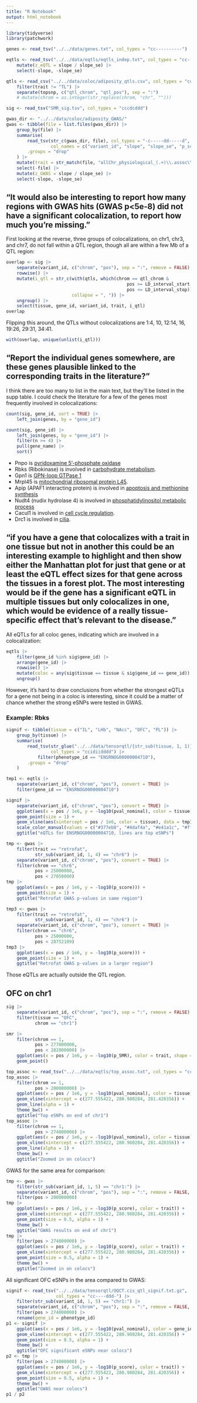 ```yaml
---
title: "R Notebook"
output: html_notebook
---
```


```r
library(tidyverse)
library(patchwork)

genes <- read_tsv("../../data/genes.txt", col_types = "cc----------")

eqtls <- read_tsv("../../data/eqtls/eqtls_indep.txt", col_types = "cc---c-----ddd---") |>
    mutate(z_eQTL = slope / slope_se) |>
    select(-slope, -slope_se)

qtls <- read_csv("../../data/coloc/adiposity_qtls.csv", col_types = "cc--dcdciidc") |>
    filter(trait != "TL") |>
    separate(topsnp, c("qtl_chrom", "qtl_pos"), sep = ":")
    # mutate(chrom = as.integer(str_replace(chrom, "chr", "")))

sig <- read_tsv("SMR_sig.tsv", col_types = "cccdcddd")

gwas_dir <- "../../data/coloc/adiposity_GWAS/"
gwas <- tibble(file = list.files(gwas_dir)) |>
    group_by(file) |>
    summarise(
        read_tsv(str_c(gwas_dir, file), col_types = "-c-----dd-----d",
                 col_names = c("variant_id", "slope", "slope_se", "p_score")),
        .groups = "drop"
    ) |>
    mutate(trait = str_match(file, "allChr_physiological_(.+)\\.assoc\\.txt")[, 2], .before = 1) |>
    select(-file) |>
    mutate(z_GWAS = slope / slope_se) |>
    select(-slope, -slope_se)
```

## "It would also be interesting to report how many regions with GWAS hits (GWAS p<5e-8) did not have a significant colocalization, to report how much you’re missing."

First looking at the reverse, three groups of colocalizations, on chr1, chr3, and chr7, do not fall within a QTL region, though all are within a few Mb of a QTL region:

```r
overlap <- sig |>
    separate(variant_id, c("chrom", "pos"), sep = ":", remove = FALSE) |>
    rowwise() |>
    mutate(i_qtl = str_c(with(qtls, which(chrom == qtl_chrom &
                                              pos >= LD_interval_start &
                                              pos <= LD_interval_stop)),
                         collapse = ", ")) |>
    ungroup() |>
    select(tissue, gene_id, variant_id, trait, i_qtl)
overlap
```

Flipping this around, the QTLs without colocalizations are 1:4, 10, 12:14, 16, 19:26, 29:31, 34:41.

```r
with(overlap, unique(unlist(i_qtl)))
```

## "Report the individual genes somewhere, are these genes plausible linked to the corresponding traits in the literature?"

I think there are too many to list in the main text, but they'll be listed in the supp table. I could check the literature for a few of the genes most frequently involved in colocalizations:

```r
count(sig, gene_id, sort = TRUE) |>
    left_join(genes, by = "gene_id")

count(sig, gene_id) |>
    left_join(genes, by = "gene_id") |>
    filter(n >= 4) |>
    pull(gene_name) |>
    sort()
```

- Pnpo is [pyridoxamine 5'-phosphate oxidase](https://uswest.ensembl.org/Rattus_norvegicus/Gene/Ontologies/biological_process?db=core;g=ENSRNOG00000046493;r=10:81924569-81930871)
- Rbks (Ribokinase) is involved in [carbohydrate metabolism](https://uswest.ensembl.org/Rattus_norvegicus/Gene/Ontologies/biological_process?db=core;g=ENSRNOG00000004710;r=6:24747293-24824290).
- Gpn1 is [GPN-loop GTPase 1](https://uswest.ensembl.org/Rattus_norvegicus/Gene/Summary?db=core;g=ENSRNOG00000004941;r=6:24947325-24965031)
- Mrpl45 is [mitochondrial ribosomal protein L45](https://uswest.ensembl.org/Rattus_norvegicus/Gene/Ontologies/cellular_component?db=core;g=ENSRNOG00000010540;r=10:82308427-82320474).
- Apip (APAF1 interacting protein) is involved in [apoptosis and methionine synthesis](https://uswest.ensembl.org/Rattus_norvegicus/Gene/Ontologies/biological_process?db=core;g=ENSRNOG00000007446;r=3:89432037-89458340;t=ENSRNOT00000009797)
- Nudt4 (nudix hydrolase 4) is involved in [phosphatidylinositol metabolic process](https://uswest.ensembl.org/Rattus_norvegicus/Gene/Ontologies/biological_process?db=core;g=ENSRNOG00000009094;r=7:30188100-30204615)
- Cacul1 is involved in [cell cycle regulation](https://uswest.ensembl.org/Rattus_norvegicus/Gene/Ontologies/biological_process?db=core;g=ENSRNOG00000009954;r=1:259668516-259726082).
- Drc1 is involved in [cilia](https://uswest.ensembl.org/Rattus_norvegicus/Gene/Ontologies/biological_process?db=core;g=ENSRNOG00000024905;r=6:26025005-26059414).

## "if you have a gene that colocalizes with a trait in one tissue but not in another this could be an interesting example to highlight and then show either the Manhattan plot for just that gene or at least the eQTL effect sizes for that gene across the tissues in a forest plot. The most interesting would be if the gene has a significant eQTL in multiple tissues but only colocalizes in one, which would be evidence of a really tissue-specific effect that’s relevant to the disease."

All eQTLs for all coloc genes, indicating which are involved in a colocalization:

```r
eqtls |>
    filter(gene_id %in% sig$gene_id) |>
    arrange(gene_id) |>
    rowwise() |>
    mutate(coloc = any(sig$tissue == tissue & sig$gene_id == gene_id)) |>
    ungroup()
```

However, it's hard to draw conclusions from whether the strongest eQTLs for a gene not being in a coloc is interesting, since it could be a matter of chance whether the strong eSNPs were tested in GWAS.

### Example: Rbks

```r
signif <- tibble(tissue = c("IL", "LHb", "NAcc", "OFC", "PL")) |>
    group_by(tissue) |>
    summarise(
        read_tsv(str_glue("../../data/tensorqtl/{str_sub(tissue, 1, 1)}QCT.cis_qtl_signif.txt.gz"),
                 col_types = "ccidiidddd") |>
            filter(phenotype_id == "ENSRNOG00000004710"),
        .groups = "drop"
    )
```

```r
tmp1 <- eqtls |>
    separate(variant_id, c("chrom", "pos"), convert = TRUE) |>
    filter(gene_id == "ENSRNOG00000004710")

signif |>
    separate(variant_id, c("chrom", "pos"), convert = TRUE) |>
    ggplot(aes(x = pos / 1e6, y = -log10(pval_nominal), color = tissue)) +
    geom_point(size = 1) +
    geom_vline(aes(xintercept = pos / 1e6, color = tissue), data = tmp1) +
    scale_color_manual(values = c("#377eb8", "#4daf4a", "#e41a1c", "#ff7f00", "#984ea3")) +
    ggtitle("eQTLs for ENSRNOG00000004710, lines are top eSNPs")
```

```r
tmp <- gwas |>
    filter(trait == "retrofat",
           str_sub(variant_id, 1, 4) == "chr6") |>
    separate(variant_id, c("chrom", "pos"), convert = TRUE) |>
    filter(chrom == "chr6",
           pos > 25000000,
           pos < 27050000)
tmp |>
    ggplot(aes(x = pos / 1e6, y = -log10(p_score))) +
    geom_point(size = 1) +
    ggtitle("Retrofat GWAS p-values in same region")
```

```r
tmp3 <- gwas |>
    filter(trait == "retrofat",
           str_sub(variant_id, 1, 4) == "chr6") |>
    separate(variant_id, c("chrom", "pos"), convert = TRUE) |>
    filter(chrom == "chr6",
           pos > 25000000,
           pos < 28752109)
tmp3 |>
    ggplot(aes(x = pos / 1e6, y = -log10(p_score))) +
    geom_point(size = 1) +
    ggtitle("Retrofat GWAS p-values in a larger region")
```

Those eQTLs are actually outside the QTL region.

## OFC on chr1

```r
sig |>
    separate(variant_id, c("chrom", "pos"), sep = ":", remove = FALSE) |>
    filter(tissue == "OFC",
           chrom == "chr1")
```

```r
smr |>
    filter(chrom == 1,
           pos > 277000000,
           pos < 282000000) |>
    ggplot(aes(x = pos / 1e6, y = -log10(p_SMR), color = trait, shape = tissue)) +
    geom_point()
```

```r
top_assoc <- read_tsv("../../data/eqtls/top_assoc.txt", col_types = "ccciiciiccdddddddd")
top_assoc |>
    filter(chrom == 1,
           pos > 200000000) |>
    ggplot(aes(x = pos / 1e6, y = -log10(pval_nominal), color = tissue)) +
    geom_vline(xintercept = c(277.555422, 280.980284, 281.420356)) +
    geom_line(alpha = 1) +
    theme_bw() +
    ggtitle("Top eSNPs on end of chr1")
top_assoc |>
    filter(chrom == 1,
           pos > 274000000) |>
    ggplot(aes(x = pos / 1e6, y = -log10(pval_nominal), color = tissue)) +
    geom_vline(xintercept = c(277.555422, 280.980284, 281.420356)) +
    geom_line(alpha = 1) +
    theme_bw() +
    ggtitle("Zoomed in on colocs")
```

GWAS for the same area for comparison:

```r
tmp <- gwas |>
    filter(str_sub(variant_id, 1, 5) == "chr1:") |>
    separate(variant_id, c("chrom", "pos"), sep = ":", remove = FALSE, convert = TRUE) |>
    filter(pos > 200000000)
tmp |>
    ggplot(aes(x = pos / 1e6, y = -log10(p_score), color = trait)) +
    geom_vline(xintercept = c(277.555422, 280.980284, 281.420356)) +
    geom_point(size = 0.5, alpha = 1) +
    theme_bw() +
    ggtitle("GWAS results on end of chr1")
tmp |>
    filter(pos > 274000000) |>
    ggplot(aes(x = pos / 1e6, y = -log10(p_score), color = trait)) +
    geom_vline(xintercept = c(277.555422, 280.980284, 281.420356)) +
    geom_point(size = 0.5, alpha = 1) +
    theme_bw() +
    ggtitle("Zoomed in on colocs")
```

All significant OFC eSNPs in the area compared to GWAS:

```r
signif <- read_tsv("../../data/tensorqtl/OQCT.cis_qtl_signif.txt.gz",
                   col_types = "cc----ddd-") |>
    filter(str_sub(variant_id, 1, 5) == "chr1:") |>
    separate(variant_id, c("chrom", "pos"), sep = ":", remove = FALSE, convert = TRUE) |>
    filter(pos > 274000000) |>
    rename(gene_id = phenotype_id)
p1 <- signif |>
    ggplot(aes(x = pos / 1e6, y = -log10(pval_nominal), color = gene_id)) +
    geom_vline(xintercept = c(277.555422, 280.980284, 281.420356)) +
    geom_point(size = 0.5, alpha = 1) +
    theme_bw() +
    ggtitle("OFC significant eSNPs near colocs")
p2 <- tmp |>
    filter(pos > 274000000) |>
    ggplot(aes(x = pos / 1e6, y = -log10(p_score), color = trait)) +
    geom_vline(xintercept = c(277.555422, 280.980284, 281.420356)) +
    geom_point(size = 0.5, alpha = 1) +
    theme_bw() +
    ggtitle("GWAS near colocs")
p1 / p2
```

